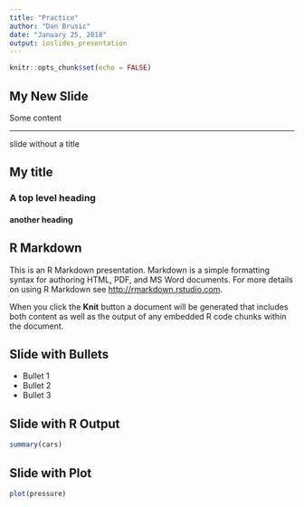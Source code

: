 ```yaml
---
title: "Practice"
author: "Dan Brusic"
date: "January 25, 2018"
output: ioslides_presentation
---
```


```r
knitr::opts_chunk$set(echo = FALSE)
```

## My New Slide
Some content

***
slide without a title

## My title

### A top level heading

#### another heading

## R Markdown

This is an R Markdown presentation. Markdown is a simple formatting syntax for authoring HTML, PDF, and MS Word documents. For more details on using R Markdown see <http://rmarkdown.rstudio.com>.

When you click the **Knit** button a document will be generated that includes both content as well as the output of any embedded R code chunks within the document.

## Slide with Bullets

- Bullet 1
- Bullet 2
- Bullet 3

## Slide with R Output

```r
summary(cars)
```

## Slide with Plot

```r
plot(pressure)
```

